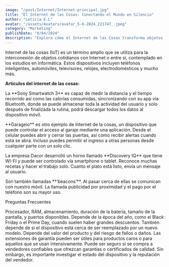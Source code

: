 ```yaml
---
image: "/post/Internet/Internet-principal.jpg"
title: "El Internet de las Cosas: Conectando el Mundo en Silencio"
author: "Leticia E.L"
avatar: "/assets/Avatars/avatar_5-8-2024_221747_.jpeg"
category: "Marketing"
publishDate: "8/04/2024"
description: "Explora cómo el Internet de las Cosas transforma objetos cotidianos en agentes inteligentes, conectando nuestro entorno de formas que apenas comenzamos a comprender."
---
```


<ImageMDX
  src="/post/Internet/internet1.png"
  alt="internet"
  width={800}
  height={400}
/>

<Parrafo>
  Internet de las cosas (IoT) es un término amplio que se utiliza para la
  interconexión de objetos cotidianos con Internet o entre sí, contemplado en
  los estudios en informática. Estos dispositivos incluyen teléfonos
  inteligentes, automóviles, televisores, relojes, electrodomésticos y mucho
  más.
</Parrafo>

<SubSeccion>**Artículos del internet de las cosas:** </SubSeccion>

<ImageMDX
  src="/post/Internet/internet-2.jpg"
  alt="internet"
  width={800}
  height={400}
/>

<Parrafo>
  La **Sony Smartwatch 3** es capaz de medir la distancia y el tiempo recorrido
  así como las calorías consumidas, sincronizando con su app vía Bluetooth,
  donde se puede almacenar toda la actividad del usuario y solo después de
  finalizada la rutina, podrá descargar todos los datos al dispositivo móvil.
</Parrafo>

<ImageMDX
  src="/post/Internet/internet3_.jpg"
  alt="internet"
  width={800}
  height={400}
/>

<Parrafo>
  **Garageio** es otro ejemplo de Internet de la cosas, un dispositivo que puede
  controlar el acceso al garaje mediante una aplicación. Desde el celular puedes
  abrir y cerrar las puertas, así como recibir alertas cuando esta se abra.
  Incluso puedes permitir el ingreso a otras personas desde cualquier parte con
  un solo clic.
</Parrafo>

<ImageMDX
  src="/post/Internet/internet4-5.jpg"
  alt="internet"
  width={800}
  height={400}
/>

<Parrafo>
La empresa Dacor desarrolló un horno llamado **Discovery IQ** que tiene WI-FI y puede ser controlado vía smartphone o tablet. Reconoce muchas recetas y hacer el trabajo solo. Cuanto el plato está listo, envía un mensaje al usuario.

</Parrafo>

<ImageMDX
  src="/post/Internet/internet4.jpg"
  alt="internet"
  width={800}
  height={400}
/>

<Parrafo>
  Son también llamadas **‘beacons’**. Al pasar cerca de ellas se comunican con
  nuestro móvil. La llamada publicidad por proximidad y el pago por el teléfono
  son su mayor uso.
</Parrafo>

<Divider />

<SubTitulo id=""> Preguntas Frecuentes </SubTitulo>

<Accordion title="¿Qué especificaciones debo considerar al comprar un dispositivo?">
  <Parrafo>
    Procesador, RAM, almacenamiento, duración de la batería, tamaño de la
    pantalla, y puertos disponibles.
  </Parrafo>
</Accordion>

<Accordion title="¿Es mejor esperar a una oferta o comprar a precio normal?">
  <Parrafo className="justify-normal italic">
    Depende de la época del año, como el Black Friday o el Prime Day, cuando
    suelen haber grandes descuentos. También depende de si el dispositivo está
    cerca de ser reemplazado por un nuevo modelo.
  </Parrafo>
</Accordion>

<Accordion title="¿Es necesario comprar una extensión de garantía?">
  <Parrafo>
    Depende del valor del producto y del riesgo de fallos o daños. Las
    extensiones de garantía pueden ser útiles para productos caros o para
    aquellos que se usan intensivamente.
  </Parrafo>
</Accordion>

<Accordion title="¿Es seguro comprar tecnología de segunda mano o reacondicionada?">
  <Parrafo>
    Puede ser seguro si se compra a vendedores confiables que ofrezcan garantías
    o certificados de calidad. Sin embargo, es importante investigar el estado
    del dispositivo y la reputación del vendedor.
  </Parrafo>
</Accordion>
